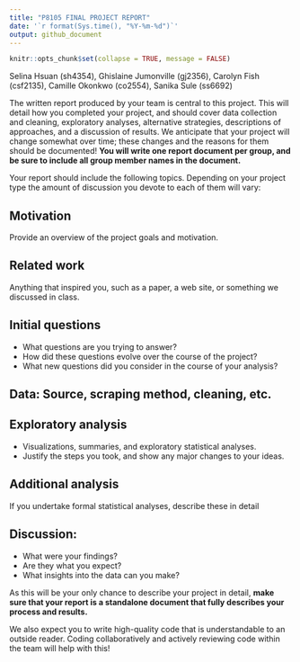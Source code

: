 ```yaml
---
title: "P8105 FINAL PROJECT REPORT"
date: '`r format(Sys.time(), "%Y-%m-%d")`'
output: github_document
---
```


```r
knitr::opts_chunk$set(collapse = TRUE, message = FALSE)
```

Selina Hsuan (sh4354), Ghislaine Jumonville (gj2356), Carolyn Fish (csf2135), Camille Okonkwo (co2554), Sanika Sule (ss6692)


The written report produced by your team is central to this project. This will detail how you completed your project, and should cover data collection and cleaning, exploratory analyses, alternative strategies, descriptions of approaches, and a discussion of results. We anticipate that your project will change somewhat over time; these changes and the reasons for them should be documented! **You will write one report document per group, and be sure to include all group member names in the document.**

Your report should include the following topics. Depending on your project type the amount of discussion you devote to each of them will vary:

## Motivation

Provide an overview of the project goals and motivation.

## Related work

Anything that inspired you, such as a paper, a web site, or something we discussed in class.

## Initial questions
  * What questions are you trying to answer? 
  * How did these questions evolve over the course of the project? 
  * What new questions did you consider in the course of your analysis?
  
## Data: Source, scraping method, cleaning, etc.

## Exploratory analysis 

  * Visualizations, summaries, and exploratory statistical analyses. 
  * Justify the steps you took, and show any major changes to your ideas.
  
## Additional analysis

If you undertake formal statistical analyses, describe these in detail

## Discussion: 
  * What were your findings? 
  * Are they what you expect? 
  * What insights into the data can you make?


As this will be your only chance to describe your project in detail, **make sure that your report is a standalone document that fully describes your process and results.**

We also expect you to write high-quality code that is understandable to an outside reader. Coding collaboratively and actively reviewing code within the team will help with this!

